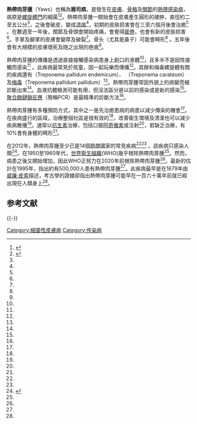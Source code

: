 {{Infobox disease
| Name        = Yaws
| Image       = Yaws 01.jpg
| Caption     = 手肘上有熱帶肉芽腫的傷口
| ICD10       = {{ICD10|A|66||a|60}}
| ICD9        = {{ICD9|102}}
| MedlinePlus = 001341
}}
'''熱帶肉芽腫'''（Yaws）也稱為'''雅司病'''，是發生在[[皮膚|皮膚]]、[[骨骼|骨骼]]及[[關節|關節]]的[[熱帶|熱帶]][[感染病|感染病]]，病原是[[螺旋體門|螺旋體門]]的細菌{{le|雅司螺旋體|Treponema pertenue}}<ref name=Mit2012>{{cite journal|last=Mitjà O|last2=Hays R|last3=Rinaldi AC|last4=McDermott R|last5=Bassat Q|title=New treatment schemes for yaws: the path toward eradication|journal=Clinical Infectious Diseases|year=2012|volume=55|issue=3|pages=406–412|doi=10.1093/cid/cis444|format=pdf|url=http://cid.oxfordjournals.org/content/55/3/406.long|pmid=22610931|access-date=2015-12-28|archive-date=2014-05-18|archive-url=https://web.archive.org/web/20140518070239/http://cid.oxfordjournals.org/content/55/3/406.long|dead-url=no}}</ref><ref name=Mit2013>{{cite journal|last=Mitjà O|last2=Asiedu K|last3=Mabey D|title=Yaws|journal=Lancet|year=2013|volume=381|issue=9868|pages=763–773|doi=10.1016/S0140-6736(12)62130-8|pmid=23415015}}</ref>。熱帶肉芽腫一開始會在皮膚產生圓形的硬肿，直徑約二至五公分<ref name=Mit2013/>，之後會破皮，變成[[溃疡|溃疡]]<ref name=Mit2013/>，初期的皮肤损害會在三至六個月後會治癒<ref name=WHO2014/> 。在數週至一年後，關節及骨頭會開始疼痛，會覺得[[疲倦|疲倦]]，也會有新的皮肤损害<ref name=Mit2013/>。手掌及腳掌的皮膚會變厚及破裂<ref name=WHO2014/>。骨头（尤其是鼻子）可能會畸形<ref name=WHO2014/> 。五年後會有大規模的皮膚壞死及随之出現的疤痕<ref name=Mit2013/>。

熱帶肉芽腫的傳播是透過直接接觸感染病患身上創口的液體<ref name=WHO2014/>，且多半不是因性接觸而感染<ref name=WHO2014/> 。此疾病最常見於孩童，因一起玩樂而傳播<ref name=Mit2013/>。其餘和梅毒螺旋體有關的疾病還有{{le|非性病地方性梅毒|bejel|貝耶病}}（Treponema pallidum endemicum）、{{le|品他病|pinta}} （Treponema carateum）及[[梅毒|梅毒]]（Treponema pallidum pallidum）<ref name=WHO2014/>。熱帶肉芽腫常因外貌上的病變而被診斷出來<ref name=WHO2014/>。血液抗體檢測可能有用，但沒法區分是以前的感染或是新的感染<ref name=WHO2014/>。[[聚合酶鏈鎖反應|聚合酶鏈鎖反應]]（簡稱PCR）是最精準的診斷方法<ref name=WHO2014/>。

熱帶肉芽腫有多種預防方式，其中之一是先治癒患病的病患以減少傳染的機會<ref name=WHO2014/>。在疾病盛行的區域，治療整個社區是很有效的<ref name=WHO2014/>，改善衛生環境及清潔也可以減少疾病散播<ref name=WHO2014/>。通常以[[抗生素|抗生素]]治療，包括口服[[阿奇黴素|阿奇黴素]]或注射{{le|芐星青黴素|Benzathine benzylpenicillin}}<ref name=WHO2014/>，若缺乏治療，有10%會有身體的畸形<ref name=WHO2014/>。

在2012年，熱帶肉芽腫至少已是14個[[熱帶|熱帶]]國家的常見疾病<ref name=Mit2013/><ref name=WHO2014/> 。該疾病只感染人類<ref name=WHO2014>{{cite web|title=Yaws  Fact sheet N°316|url=http://www.who.int/mediacentre/factsheets/fs316/en/|work=World Health Organization|accessdate=27 February 2014|date=February 2014|archive-date=2014-03-03|archive-url=https://web.archive.org/web/20140303061610/http://who.int/mediacentre/factsheets/fs316/en/|dead-url=no}}</ref>。在1950至1960年代，[[世界衛生組織|世界衛生組織]](WHO)幾乎根除熱帶肉芽腫<ref name=WHO2014/>。然而，病患之後又開始增加，因此WHO正努力在2020年前根除熱帶肉芽腫<ref name=WHO2014/>。最新的估計在1995年，指出約有500,000人患有熱帶肉芽腫<ref name=Mit2012/>。此疾病最早是在1679年由[[威廉·皮索|威廉·皮索]]描述，考古學的證據卻指出熱帶肉芽腫可能早在一百六十萬年前就已經出現在人類身上<ref name=Mit2013/>。

== 参考文献 ==
{{Reflist}}

{{-}}
{{非變形菌門革蘭氏陰性菌病原菌疾病}}

[[Category:細菌性皮膚病|Category:細菌性皮膚病]]
[[Category:传染病|Category:传染病]]